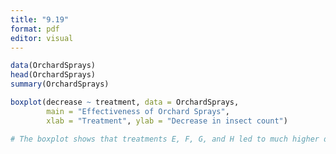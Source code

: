 ```yaml
---
title: "9.19"
format: pdf
editor: visual
---
```


```r
data(OrchardSprays)
head(OrchardSprays)
summary(OrchardSprays)
```

```r
boxplot(decrease ~ treatment, data = OrchardSprays,
        main = "Effectiveness of Orchard Sprays",
        xlab = "Treatment", ylab = "Decrease in insect count")
```

```r
# The boxplot shows that treatments E, F, G, and H led to much higher decreases in insect counts compared to A, B, and C. Treatment H in particular has the highest median effectiveness. Lower treatments (A and B) show very little reduction.
```
